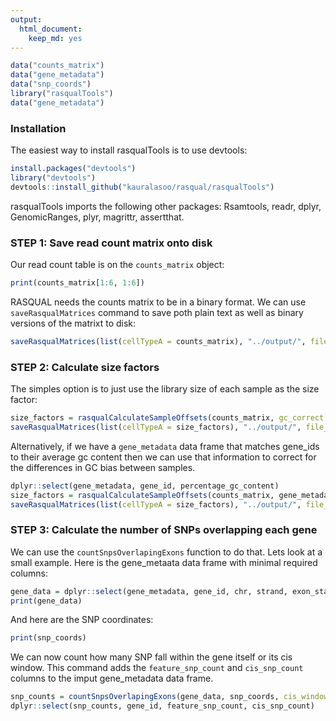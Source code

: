 ```yaml
---
output: 
  html_document: 
    keep_md: yes
---
```

```r
data("counts_matrix")
data("gene_metadata")
data("snp_coords")
library("rasqualTools")
data("gene_metadata")
```
### Installation
The easiest way to install rasqualTools is to use devtools:
```r
install.packages("devtools")
library("devtools")
devtools::install_github("kauralasoo/rasqual/rasqualTools")
```

rasqualTools imports the following other packages: Rsamtools, readr, dplyr, GenomicRanges, plyr, magrittr, assertthat.

### STEP 1: Save read count matrix onto disk
Our read count table is on the `counts_matrix` object:
```r
print(counts_matrix[1:6, 1:6])
```
RASQUAL needs the counts matrix to be in a binary format. We can use `saveRasqualMatrices` command to save poth plain text as well as binary versions of the matrixt to disk:
```r
saveRasqualMatrices(list(cellTypeA = counts_matrix), "../output/", file_suffix = "expression")
```

### STEP 2: Calculate size factors
The simples option is to just use the library size of each sample as the size factor:
```r
size_factors = rasqualCalculateSampleOffsets(counts_matrix, gc_correct = FALSE)
saveRasqualMatrices(list(cellTypeA = size_factors), "../output/", file_suffix = "size_factors")

```
Alternatively, if we have a `gene_metadata` data frame that matches gene_ids to their average gc content then we can use that information to correct for the differences in GC bias between samples.
```r
dplyr::select(gene_metadata, gene_id, percentage_gc_content)
size_factors = rasqualCalculateSampleOffsets(counts_matrix, gene_metadata, gc_correct = TRUE)
saveRasqualMatrices(list(cellTypeA = size_factors), "../output/", file_suffix = "size_factors_gc")
```

### STEP 3: Calculate the number of SNPs overlapping each gene
We can use the `countSnpsOverlapingExons` function to do that. Lets look at a small example. Here is the gene_metaata data frame with minimal required columns:
```r
gene_data = dplyr::select(gene_metadata, gene_id, chr, strand, exon_starts, exon_ends)[c(1,6,20,34),] 
print(gene_data)
```
And here are the SNP coordinates:
```r
print(snp_coords)
```
We can now count how many SNP fall within the gene itself or its cis window. This command adds the `feature_snp_count` and `cis_snp_count` columns to the imput gene_metadata data frame.
```r
snp_counts = countSnpsOverlapingExons(gene_data, snp_coords, cis_window = 5e5)
dplyr::select(snp_counts, gene_id, feature_snp_count, cis_snp_count)
```

